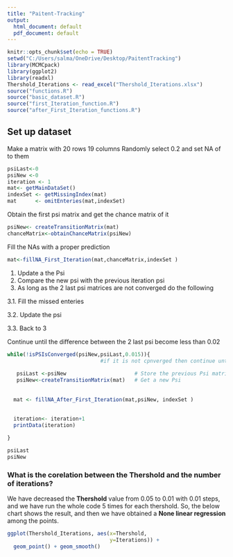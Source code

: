 ```yaml
---
title: "Paitent-Tracking"
output:
  html_document: default
  pdf_document: default
---
```


```r
knitr::opts_chunk$set(echo = TRUE)
setwd("C:/Users/salma/OneDrive/Desktop/PaitentTracking")
library(MCMCpack)
library(ggplot2)
library(readxl)
Thershold_Iterations <- read_excel("Thershold_Iterations.xlsx")
source("functions.R")
source("basic_dataset.R")
source("first_Iteration_function.R")
source("after_First_Iteration_functions.R")
```

## Set up dataset

Make a matrix with 20 rows 19 columns
Randomly select 0.2 and set NA of to them


```r
psiLast<-0
psiNew <-0
iteration <- 1
mat<- getMainDataSet()
indexSet <- getMissingIndex(mat)
mat      <- omitEnteries(mat,indexSet)
```

Obtain the first psi matrix and get the chance matrix of it

```r
psiNew<- createTransitionMatrix(mat)
chanceMatrix<-obtainChanceMatrix(psiNew)
```

Fill the NAs with a proper prediction

```r
mat<-fillNA_First_Iteration(mat,chanceMatrix,indexSet )  
```

 1. Update a the Psi
 2. Compare the new psi with the previous iteration psi
 3. As long as the 2 last psi matrices are not converged do the following
 
   3.1. Fill the missed enteries
 
   3.2. Update the psi
 
   3.3. Back to 3

Continue until the difference between the 2 last psi become less than 0.02

```r
while(!isPSIsConverged(psiNew,psiLast,0.015)){     
                              #if it is not cpnverged then continue until convergance
   
   psiLast <-psiNew                      # Store the previous Psi matrix
   psiNew<-createTransitionMatrix(mat)   # Get a new Psi
    
  
  mat <- fillNA_After_First_Iteration(mat,psiNew, indexSet )
  
  
  iteration<- iteration+1
  printData(iteration)

}

psiLast
psiNew
```

### What is the corelation between the Thershold and the number of iterations?

We have decreased the **Thershold** value from 0.05 to 0.01 with 0.01 steps, and we have run 
the whole code 5 times for each thershold. So, the below chart shows the result, and then we 
have obtained a **None linear regression** among the points.

```r


ggplot(Thershold_Iterations, aes(x=Thershold,
                                 y=Iterations)) +
  geom_point() + geom_smooth()



```




